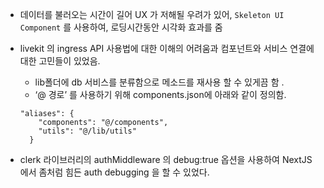 
- 데이터를 불러오는 시간이 길어 UX 가 저해될 우려가 있어, `Skeleton UI Component` 를 사용하여, 로딩시간동안  시각화 효과를 줌
- livekit 의 ingress API 사용법에 대한 이해의 어려움과 컴포넌트와 서비스 연결에 대한 고민들이 있었음.
    - lib폴더에 db 서비스를 분류함으로  메소드를 재사용 할 수 있게끔 함 .
    - ‘@ 경로’ 를 사용하기 위해 components.json에 아래와 같이 정의함.
    
    ```
    "aliases": {
        "components": "@/components",
        "utils": "@/lib/utils"
      }
    ```
    
- clerk 라이브러리의  authMiddleware 의 debug:true 옵션을 사용하여 NextJS 에서 좀처럼 힘든 auth debugging 을 할 수 있었다.

